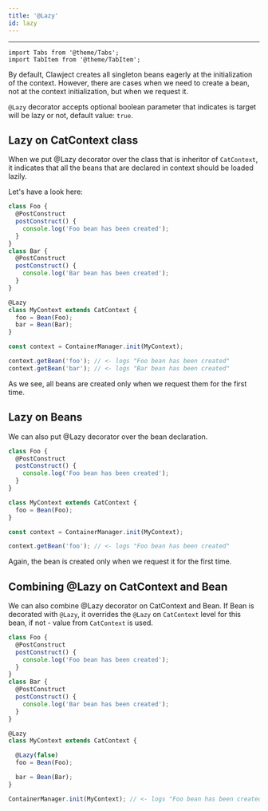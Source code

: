 ```yaml
---
title: '@Lazy'
id: lazy
---
```


<hr/>

```mdx-code-block
import Tabs from '@theme/Tabs';
import TabItem from '@theme/TabItem';
```

By default, Clawject creates all singleton beans eagerly at the initialization of the context.
However, there are cases when we need to create a bean,
not at the context initialization, but when we request it.

`@Lazy` decorator accepts optional boolean parameter that indicates is target will be lazy or not, default value: `true`.

## Lazy on CatContext class

When we put @Lazy decorator over the class that is inheritor of `CatContext`,
it indicates that all the beans that are declared in context should be loaded lazily.

Let's have a look here:

```ts
class Foo {
  @PostConstruct
  postConstruct() {
    console.log('Foo bean has been created');
  }
}
class Bar {
  @PostConstruct
  postConstruct() {
    console.log('Bar bean has been created');
  }
}

@Lazy
class MyContext extends CatContext {
  foo = Bean(Foo);
  bar = Bean(Bar);
}

const context = ContainerManager.init(MyContext);

context.getBean('foo'); // <- logs "Foo bean has been created"
context.getBean('bar'); // <- logs "Bar bean has been created"
```

As we see, all beans are created only when we request them for the first time.

## Lazy on Beans

We can also put @Lazy decorator over the bean declaration.

```ts
class Foo {
  @PostConstruct
  postConstruct() {
    console.log('Foo bean has been created');
  }
}

class MyContext extends CatContext {
  foo = Bean(Foo);
}

const context = ContainerManager.init(MyContext);

context.getBean('foo'); // <- logs "Foo bean has been created"
```

Again, the bean is created only when we request it for the first time.

## Combining @Lazy on CatContext and Bean

We can also combine @Lazy decorator on CatContext and Bean.
If Bean is decorated with `@Lazy`, it overrides the `@Lazy` on `CatContext` level for this bean,
if not - value from `CatContext` is used.

```ts
class Foo {
  @PostConstruct
  postConstruct() {
    console.log('Foo bean has been created');
  }
}
class Bar {
  @PostConstruct
  postConstruct() {
    console.log('Bar bean has been created');
  }
}

@Lazy
class MyContext extends CatContext {

  @Lazy(false)
  foo = Bean(Foo);

  bar = Bean(Bar);
}

ContainerManager.init(MyContext); // <- logs "Foo bean has been created"
```
